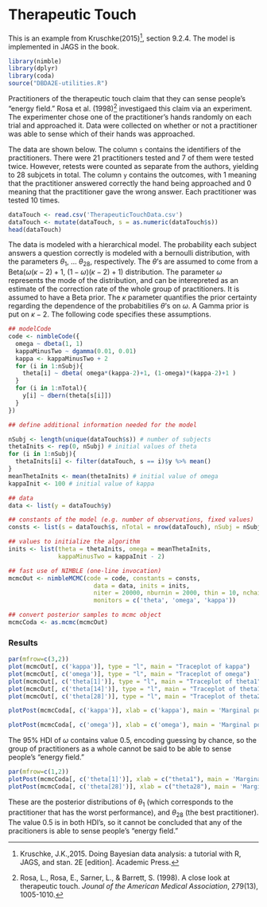 # Therapeutic Touch

This is an example from Kruschke(2015)[^1], section 9.2.4. The model is implemented in JAGS in the book. 

```r
library(nimble)
library(dplyr)
library(coda)
source("DBDA2E-utilities.R")
```

Practitioners of the therapeutic touch claim that they can sense people's "energy field." Rosa et al. (1998)[^2] investigaed this claim via an experiment. The experimenter chose one of the practitioner's hands randomly on each trial and approached it. Data were collected on whether or not a practitioner was able to sense which of their hands was approached. 

The data are shown below. The column `s` contains the identifiers of the practitioners. There were 21 practitioners tested and 7 of them were tested twice. However, retests were counted as separate from the authors, yielding to 28 subjcets in total. The column `y` contains the outcomes, with $1$ meaning that the practitioner answered correctly the hand being approached and $0$ meaning that the practitioner gave the wrong answer. Each practitioner was tested 10 times.

```r
dataTouch <- read.csv('TherapeuticTouchData.csv')
dataTouch <- mutate(dataTouch, s = as.numeric(dataTouch$s))
head(dataTouch)
```

The data is modeled with a hierarchical model. The probability each subject answers a question correctly is modeled with a bernoulli distribution, with the parameters $\theta_1$, ... $\theta_{28}$, respectively. The $\theta$'s are assumed to come from a Beta($\omega(\kappa-2)+1,~ (1-\omega)(\kappa-2)+1$) distribution. The parameter $\omega$ represents the mode of the distribution, and can be interepreted as an estimate of the correction rate of the whole group of practitioners. It is assumed to have a Beta prior. The $\kappa$ parameter quantifies the prior certainty regarding the dependence of the probabitilies $\theta$'s on $\omega$. A Gamma prior is put on $\kappa-2$. The following code specifies these assumptions.

```r
## modelCode
code <- nimbleCode({
  omega ~ dbeta(1, 1)  
  kappaMinusTwo ~ dgamma(0.01, 0.01)
  kappa <- kappaMinusTwo + 2
  for (i in 1:nSubj){
    theta[i] ~ dbeta( omega*(kappa-2)+1, (1-omega)*(kappa-2)+1 )
  }
  for (i in 1:nTotal){
    y[i] ~ dbern(theta[s[i]])
  }
})

## define additional information needed for the model

nSubj <- length(unique(dataTouch$s)) # number of subjects
thetaInits <- rep(0, nSubj) # initial values of theta
for (i in 1:nSubj){
  thetaInits[i] <- filter(dataTouch, s == i)$y %>% mean()
}
meanThetaInits <- mean(thetaInits) # initial value of omega
kappaInit <- 100 # initial value of kappa

## data
data <- list(y = dataTouch$y)

## constants of the model (e.g. number of observations, fixed values)
consts <- list(s = dataTouch$s, nTotal = nrow(dataTouch), nSubj = nSubj)

## values to initialize the algorithm
inits <- list(theta = thetaInits, omega = meanThetaInits,
              kappaMinusTwo = kappaInit - 2) 
```

```r
## fast use of NIMBLE (one-line invocation)
mcmcOut <- nimbleMCMC(code = code, constants = consts,
						data = data, inits = inits,
						niter = 20000, nburnin = 2000, thin = 10, nchains = 1, 
						monitors = c('theta', 'omega', 'kappa'))
```

```r
## convert posterior samples to mcmc object
mcmcCoda <- as.mcmc(mcmcOut)
```

### Results

```r
par(mfrow=c(3,2))
plot(mcmcOut[, c('kappa')], type = "l", main = "Traceplot of kappa")
plot(mcmcOut[, c('omega')], type = "l", main = "Traceplot of omega")
plot(mcmcOut[, c('theta[1]')], type = "l", main = "Traceplot of theta1")
plot(mcmcOut[, c('theta[14]')], type = "l", main = "Traceplot of theta14")
plot(mcmcOut[, c('theta[28]')], type = "l", main = "Traceplot of theta28")
```

```r
plotPost(mcmcCoda[, c('kappa')], xlab = c('kappa'), main = 'Marginal posterior of kappa')
```


```r
plotPost(mcmcCoda[, c('omega')], xlab = c('omega'), main = 'Marginal posterior of omega')
```

The 95% HDI of $\omega$ contains value 0.5, encoding guessing by chance, so the group of practitioners as a whole cannot be said to be able to sense people's "energy field."

```r
par(mfrow=c(1,2))
plotPost(mcmcCoda[, c('theta[1]')], xlab = c("theta1"), main = 'Marginal posterior of theta1')
plotPost(mcmcCoda[, c('theta[28]')], xlab = c("theta28"), main = 'Marginal posterior of theta28')
```

These are the posterior distributions of $\theta_1$ (which corresponds to the practitioner that has the worst performance), and $\theta_{28}$ (the best practitioner). The value 0.5 is in both HDI's, so it cannot be concluded that any of the pracitioners is able to sense people's "energy field."

[^1]: Kruschke, J.K.,2015. Doing Bayesian data analysis: a tutorial with R, JAGS, and stan. 2E [edition]. Academic Press.
[^2]: Rosa, L., Rosa, E., Sarner, L., & Barrett, S. (1998). A close look at therapeutic touch. *Jounal of the American Medical Association*, 279(13), 1005-1010.